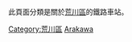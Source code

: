 {{東京都區部行政區劃分類導航|鐵路車站}}
此頁面分類是關於[[荒川區|荒川區]]的鐵路車站。
{{Commonscat|Train stations in Arakawa ward}}
[[Category:荒川區|Category:荒川區]]
[[Category:東京都區部鐵路車站|Arakawa]]